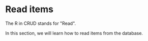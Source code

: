 # Read items

The R in CRUD stands for "Read".

In this section, we will learn how to read items from the database.
